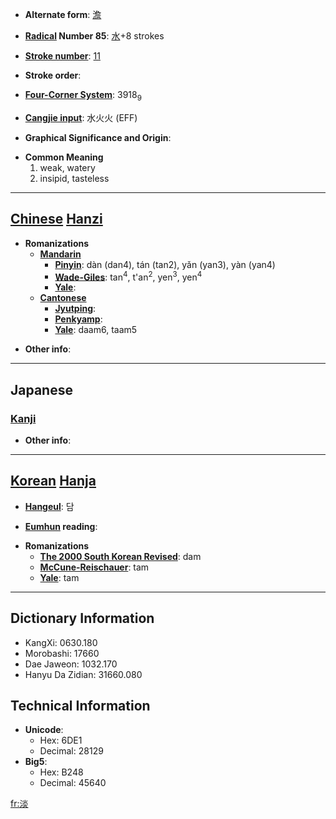 * '''Alternate form''': [[澹]]

* '''[[Wiktionary:Chinese radical index| Radical]] Number 85''': [[Wiktionary:Chinese radical index 水|水]]+8 strokes

* '''[[Wiktionary:Chinese total strokes index|Stroke number]]''': [[Wiktionary:Chinese total strokes index 11|11]]

* '''Stroke order''': 

* '''[[Wiktionary:Chinese four corner index|Four-Corner System]]''': 3918<sub>9</sub>

* '''[[Wiktionary:Chinese Cangjie index|Cangjie input]]''': 水火火 (EFF)

* '''Graphical Significance and Origin''': 

* '''Common Meaning'''
*#weak, watery
*# insipid, tasteless


----

== [[Chinese]] [[Hanzi]] ==

* '''Romanizations'''
** '''[[Mandarin]]'''
*** '''[[Pinyin]]''': dàn (dan4), tán (tan2), yǎn (yan3), yàn (yan4)
*** '''[[Wade-Giles]]''': tan<sup>4</sup>, t'an<sup>2</sup>, yen<sup>3</sup>, yen<sup>4</sup>
*** '''[[Yale]]''': 
** '''[[Cantonese]]'''
*** '''[[Jyutping]]''':
*** '''[[Penkyamp]]''': 
*** '''[[Yale]]''': daam6, taam5

* '''Other info''': 

----

==Japanese==
===[[Kanji]]===
{{kanji|on readings=[[たん]] (tan), [[えん]] (en)|kun readings=[[あわい]] (awai), [[うすい]] (usui)}}

* '''Other info''':  

----

== [[Korean]] [[Hanja]] ==

* '''[[Hangeul]]''': 담

* '''[[Eumhun]] reading''': 

* '''Romanizations'''
** '''[[The 2000 South Korean Revised Romanization|The 2000 South Korean Revised]]''': dam
** '''[[McCune-Reischauer]]''': tam
** '''[[Yale]]''': tam

----

== Dictionary Information ==

* KangXi: 0630.180
* Morobashi: 17660
* Dae Jaweon: 1032.170
* Hanyu Da Zidian: 31660.080

== Technical Information ==

* '''Unicode''':
** Hex: 6DE1
** Decimal: 28129
* '''Big5''':
** Hex: B248
** Decimal: 45640

[[fr:淡]]